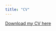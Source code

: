 ```yaml
---
title: "CV"
---
```


[Download my CV here](https://www.dropbox.com/s/s92fq9r9dzpp5ny/CV_Francisca_Castro_Jan_2023.pdf?dl=0)
